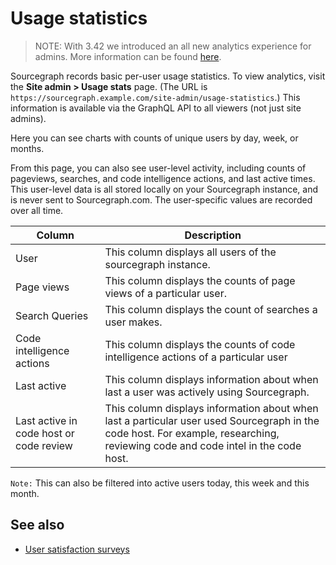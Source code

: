 # Usage statistics

> NOTE: With 3.42 we introduced an all new analytics experience for admins. More information can be found [here](/admin/analytics).

Sourcegraph records basic per-user usage statistics. To view analytics, visit the **Site admin > Usage stats** page. (The URL is `https://sourcegraph.example.com/site-admin/usage-statistics`.) This information is available via the GraphQL API to all viewers (not just site admins).

Here you can see charts with counts of unique users by day, week, or months.

From this page, you can also see user-level activity, including counts of pageviews, searches, and code intelligence actions, and last active times. This user-level data is all stored locally on your Sourcegraph instance, and is never sent to Sourcegraph.com. The user-specific values are recorded over all time.

| Column                                   | Description                                                                             |
| -----------                              | ----------------------------------------------------------------------------------------|
| User                                     | This column displays all users of the sourcegraph instance.                             |
| Page views                               | This column displays the counts of page views of a particular user.                     |
| Search Queries                           | This column displays the count of searches a user makes.                                |
| Code intelligence actions                | This column displays the counts of code intelligence actions of a particular user       |
| Last active                              | This column displays information about when last a user was actively using Sourcegraph. |
| Last active in code host  or code review | This column displays information about when last a particular user used Sourcegraph in the code host. For example, researching, reviewing code and code intel in the code host.                                                                         |

```Note:```  This can also be filtered into active users today, this week and this month.

## See also

- [User satisfaction surveys](/admin/user_surveys)
